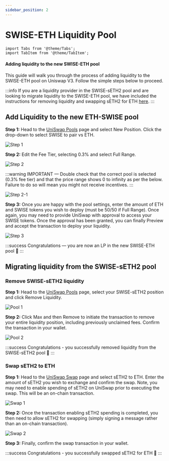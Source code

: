 ```yaml
---
sidebar_position: 2
---
```


# SWISE-ETH Liquidity Pool

```mdx-code-block
import Tabs from '@theme/Tabs';
import TabItem from '@theme/TabItem';
```

#### Adding liquidity to the new SWISE-ETH pool

This guide will walk you through the process of adding liquidity to the SWISE-ETH pool on Uniswap V3. Follow the simple steps below to proceed.

:::info
If you are a liquidity provider in the SWISE-sETH2 pool and are looking to migrate liquidity to the SWISE-ETH pool, we have included the instructions for removing liquidity and swapping sETH2 for ETH [here](../../intro.mdx).
:::

## Add Liquidity to the new ETH-SWISE pool

<b>Step 1:</b> Head to the [UniSwap Pools](https://app.uniswap.org/pools) page and
select New Position. Click the drop-down to select SWISE to pair vs ETH.

![Step 1](./img/step1.gif)

<b>Step 2:</b> Edit the Fee Tier, selecting 0.3% and select Full Range.

![Step 2](./img/step2.gif)

:::warning
IMPORTANT — Double check that the correct pool is selected (0.3% fee tier) and that the price range shows 0 to infinity as per the below. Failure to do so will mean you might not receive incentives.
:::

![Step 2-1](./img/step2-1.webp)

<b>Step 3:</b> Once you are happy with the pool settings, enter the amount of ETH
and SWISE tokens you wish to deploy (must be 50/50 if Full Range). Once again, you
may need to provide UniSwap with approval to access your SWISE tokens. Once the approval
has been granted, you can finally Preview and accept the transaction to deploy your
liquidity.

![Step 3](./img/step3.gif)

:::success
Congratulations — you are now an LP in the new SWISE-ETH pool 🥳
:::

## Migrating liquidity from the SWISE-sETH2 pool

### Remove SWISE-sETH2 liquidity

<b>Step 1:</b> Head to the [UniSwap Pools](https://app.uniswap.org/pools) page, select
your SWISE-sETH2 position and click Remove Liquidity.

![Pool 1](./img/pool-1.gif)

<b>Step 2:</b> Click Max and then Remove to initiate the transaction to remove your
entire liquidity position, including previously unclaimed fees. Confirm the transaction
in your wallet.

![Pool 2](./img/pool-2.gif)

:::success
Congratulations - you successfully removed liquidity from the SWISE-sETH2 pool 🥳
:::

### Swap sETH2 to ETH

<b>Step 1:</b> Head to the [UniSwap Swap](https://app.uniswap.org/swap?chain=mainnet)
page and select sETH2 to ETH. Enter the amount of sETH2 you wish to exchange and
confirm the swap. Note, you may need to enable spending of sETH2 on UniSwap prior
to executing the swap. This will be an on-chain transaction.

![Swap 1](./img/swap-1.gif)

<b>Step 2:</b> Once the transaction enabling sETH2 spending is completed, you then
need to allow sETH2 for swapping (simply signing a message rather than an on-chain
transaction).

![Swap 2](./img/swap-2.png)

<b>Step 3:</b> Finally, confirm the swap transaction in your wallet.

:::success
Congratulations - you successfully swapped sETH2 for ETH 🥳
:::
